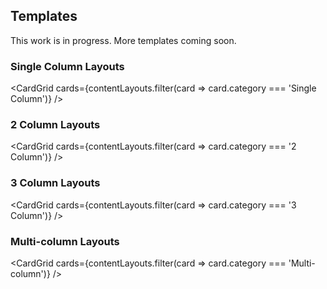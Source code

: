 
## Templates

This work is in progress. More templates coming soon.

### Single Column Layouts

<CardGrid
  cards={contentLayouts.filter(card => card.category === 'Single Column')}
/>

### 2 Column Layouts

<CardGrid cards={contentLayouts.filter(card => card.category === '2 Column')} />

### 3 Column Layouts

<CardGrid cards={contentLayouts.filter(card => card.category === '3 Column')} />

### Multi-column Layouts

<CardGrid
  cards={contentLayouts.filter(card => card.category === 'Multi-column')}
/>
